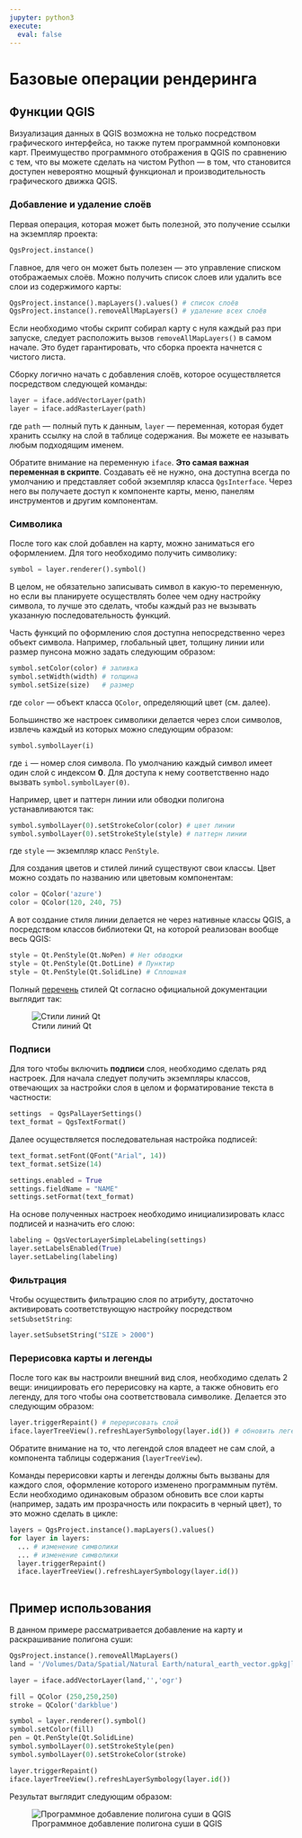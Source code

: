 ```yaml
---
jupyter: python3
execute:
  eval: false
---
```


# Базовые операции рендеринга

## Функции QGIS

Визуализация данных в QGIS возможна не только посредством графического интерфейса, но также путем программной компоновки карт. Преимущество программного отображения в QGIS по сравнению с тем, что вы можете сделать на чистом Python --- в том, что становится доступен невероятно мощный функционал и производительность графического движка QGIS.

### Добавление и удаление слоёв

Первая операция, которая может быть полезной, это получение ссылки на экземпляр проекта:

```python
QgsProject.instance()
```

Главное, для чего он может быть полезен --- это управление списком отображаемых слоёв. Можно получить список слоев или удалить все слои из содержимого карты:

```python
QgsProject.instance().mapLayers().values() # список слоёв
QgsProject.instance().removeAllMapLayers() # удаление всех слоёв
```

Если необходимо чтобы скрипт собирал карту с нуля каждый раз при запуске, следует расположить вызов `removeAllMapLayers()` в самом начале. Это будет гарантировать, что сборка проекта начнется с чистого листа.

Сборку логично начать с добавления слоёв, которое осуществляется посредством следующей команды:

```python
layer = iface.addVectorLayer(path)
layer = iface.addRasterLayer(path)
```

где `path` --- полный путь к данным, `layer` --- переменная, которая будет хранить ссылку на слой в таблице содержания. Вы можете ее называть любым подходящим именем.

Обратите внимание на переменную `iface`. **Это самая важная переменная в скрипте**. Создавать её не нужно, она доступна всегда по умолчанию и представляет собой экземпляр класса `QgsInterface`. Через него вы получаете доступ к компоненте карты, меню, панелям инструментов и другим компонентам.

### Символика

После того как слой добавлен на карту, можно заниматься его оформлением. Для того необходимо получить символику:

```python
symbol = layer.renderer().symbol()
```

В целом, не обязательно записывать символ в какую-то переменную, но если вы планируете осуществлять более чем одну настройку символа, то лучше это сделать, чтобы каждый раз не вызывать указанную последовательность функций.

Часть функций по оформлению слоя доступна непосредственно через объект символа. Например, глобальный цвет, толщину линии или размер пунсона можно задать следующим образом:

```python
symbol.setColor(color) # заливка
symbol.setWidth(width) # толщина
symbol.setSize(size)   # размер
```

где `color` --- объект класса `QColor`, определяющий цвет (см. далее).

Большинство же настроек символики делается через слои символов, извлечь каждый из которых можно следующим образом:

```python
symbol.symbolLayer(i)
```

где `i` --- номер слоя символа. По умолчанию каждый символ имеет один слой с индексом **0**. Для доступа к нему соответственно надо вызвать `symbol.symbolLayer(0)`.

Например, цвет и паттерн линии или обводки полигона устанавливаются так:

```python
symbol.symbolLayer(0).setStrokeColor(color) # цвет линии
symbol.symbolLayer(0).setStrokeStyle(style) # паттерн линии
```

где `style` --- экземпляр класс `PenStyle`.

Для создания цветов и стилей линий существуют свои классы. Цвет можно создать по названию или цветовым компонентам:

```python
color = QColor('azure')
color = QColor(120, 240, 75)
```

А вот создание стиля линии делается не через нативные классы QGIS, а посредством классов библиотеки Qt, на которой реализован вообще весь QGIS:

```python
style = Qt.PenStyle(Qt.NoPen) # Нет обводки
style = Qt.PenStyle(Qt.DotLine) # Пунктир
style = Qt.PenStyle(Qt.SolidLine) # Сплошная
```

Полный [перечень](https://doc.qt.io/qtforpython-5/PySide2/QtCore/Qt.html#PySide2.QtCore.PySide2.QtCore.Qt.PenStyle) стилей Qt согласно официальной документации выглядит так:

![Стили линий Qt](images/paste-67B70BB8.png)

### Подписи

Для того чтобы включить **подписи** слоя, необходимо сделать ряд настроек. Для начала следует получить экземпляры классов, отвечающих за настройки слоя в целом и форматирование текста в частности:

```python
settings  = QgsPalLayerSettings()
text_format = QgsTextFormat()
```

Далее осуществляется последовательная настройка подписей:

```python
text_format.setFont(QFont("Arial", 14))
text_format.setSize(14)

settings.enabled = True
settings.fieldName = "NAME"
settings.setFormat(text_format)
```

На основе полученных настроек необходимо инициализировать класс подписей и назначить его слою:

```python
labeling = QgsVectorLayerSimpleLabeling(settings)
layer.setLabelsEnabled(True)
layer.setLabeling(labeling)
```

### Фильтрация

Чтобы осуществить фильтрацию слоя по атрибуту, достаточно активировать соответствующую настройку посредством `setSubsetString`:

```python
layer.setSubsetString("SIZE > 2000")
```

### Перерисовка карты и легенды

После того как вы настроили внешний вид слоя, необходимо сделать 2 вещи: инициировать его перерисовку на карте, а также обновить его легенду, для того чтобы она соответствовала символике. Делается это следующим образом:

```python
layer.triggerRepaint() # перерисовать слой
iface.layerTreeView().refreshLayerSymbology(layer.id()) # обновить легенду
```

Обратите внимание на то, что легендой слоя владеет не сам слой, а компонента таблицы содержания (`layerTreeView`).

Команды перерисовки карты и легенды должны быть вызваны для каждого слоя, оформление которого изменено программным путём. Если необходимо одинаковым образом обновить все слои карты (например, задать им прозрачность или покрасить в черный цвет), то это можно сделать в цикле:

```python
layers = QgsProject.instance().mapLayers().values()
for layer in layers:
  ... # изменение символики
  ... # изменение символики
  layer.triggerRepaint()
  iface.layerTreeView().refreshLayerSymbology(layer.id())
  
```

## Пример использования

В данном примере рассматривается добавление на карту и раскрашивание полигона суши:

```python
QgsProject.instance().removeAllMapLayers()
land = '/Volumes/Data/Spatial/Natural Earth/natural_earth_vector.gpkg|layername=ne_110m_land'

layer = iface.addVectorLayer(land,'','ogr')

fill = QColor (250,250,250)
stroke = QColor('darkblue')

symbol = layer.renderer().symbol()
symbol.setColor(fill)
pen = Qt.PenStyle(Qt.SolidLine)
symbol.symbolLayer(0).setStrokeStyle(pen)
symbol.symbolLayer(0).setStrokeColor(stroke)

layer.triggerRepaint()
iface.layerTreeView().refreshLayerSymbology(layer.id())
```

Результат выглядит следующим образом:

![Программное добавление полигона суши в QGIS](images/paste-B337EFE1.png)
